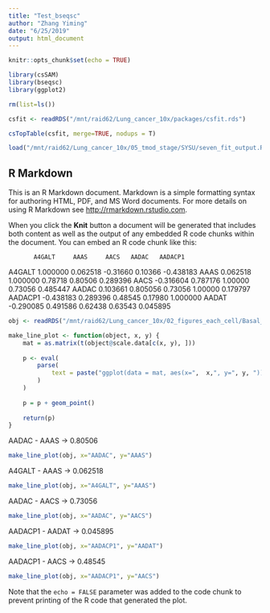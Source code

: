 ```yaml
---
title: "Test_bseqsc"
author: "Zhang Yiming"
date: "6/25/2019"
output: html_document
---
```


```r
knitr::opts_chunk$set(echo = TRUE)
```


```R
library(csSAM)
library(bseqsc)
library(ggplot2)

rm(list=ls())
```


```r
csfit <- readRDS("/mnt/raid62/Lung_cancer_10x/packages/csfit.rds")

csTopTable(csfit, merge=TRUE, nodups = T)
```

```r
load("/mnt/raid62/Lung_cancer_10x/05_tmod_stage/SYSU/seven_fit_output.RData")
```

## R Markdown

This is an R Markdown document. Markdown is a simple formatting syntax for authoring HTML, PDF, and MS Word documents. For more details on using R Markdown see <http://rmarkdown.rstudio.com>.

When you click the **Knit** button a document will be generated that includes both content as well as the output of any embedded R code chunks within the document. You can embed an R code chunk like this:

           A4GALT     AAAS     AACS   AADAC   AADACP1
A4GALT   1.000000 0.062518 -0.31660 0.10366 -0.438183
AAAS     0.062518 1.000000  0.78718 0.80506  0.289396
AACS    -0.316604 0.787176  1.00000 0.73056  0.485447
AADAC    0.103661 0.805056  0.73056 1.00000  0.179797
AADACP1 -0.438183 0.289396  0.48545 0.17980  1.000000
AADAT   -0.290085 0.491586  0.62438 0.63543  0.045895

```r
obj <- readRDS("/mnt/raid62/Lung_cancer_10x/02_figures_each_cell/Basal_SCC/Basal.rds")
```


```R
make_line_plot <- function(object, x, y) {
    mat = as.matrix(t(object@scale.data[c(x, y), ]))
    
    p <- eval(
        parse(
            text = paste("ggplot(data = mat, aes(x=",  x,", y=", y, "))")
        )
    )
    
    p = p + geom_point()
    
    return(p)
}
```

AADAC - AAAS -> 0.80506
```R
make_line_plot(obj, x="AADAC", y="AAAS")
```

A4GALT - AAAS -> 0.062518
```R
make_line_plot(obj, x="A4GALT", y="AAAS")
```

AADAC - AACS -> 0.73056
```R
make_line_plot(obj, x="AADAC", y="AACS")
```


AADACP1 - AADAT -> 0.045895
```R
make_line_plot(obj, x="AADACP1", y="AADAT")
```


AADACP1 - AACS -> 0.48545
```R
make_line_plot(obj, x="AADACP1", y="AACS")
```


Note that the `echo = FALSE` parameter was added to the code chunk to prevent printing of the R code that generated the plot.
